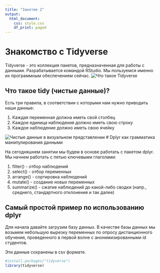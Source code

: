 ```yaml
---
title: "Занятие 2"
output:
  html_document:
    css: style.css
    df_print: paged
---
```


# Знакомство с Tidyverse

Tidyverse - это коллекция пакетов, предназначенная для работы с данными. Разрабатывается командой RStudio. Мы пользуемся именно их программным обеспечением сейчас. 
![Что такое Tidyverse](Images/Tidyverse.png)

## Что такое tidy (чистые данные)?

Есть три правила, в соответствии с которыми нам нужно приводить наши данные:
  
  1. Каждая переменная должна иметь свой столбец
  2. Каждое единица наблюдения должно иметь свою строку
  3. Каждое наблюдение должно иметь свою ячейку
  
![Чистые данные в визуальном представлении](Images/Tidydata.png)
# Dplyr как грамматика манипулирования данными

На сегодняшнем занятии мы будем в основе работать с пакетом dplyr. Мы начнем работать с пятью ключевыми глаголами:

  1. filter() - отбор наблюдений
  2. select() - отбор переменных
  3. arrange() - сортировка наблюдений
  4. mutate() - создание новых переменных
  5. summarize() - сжатие наблюдений до какой-либо сводки (напр., среднего, стандартного отклонения и так далее)

## Самый простой пример по использованию dplyr

Для начала давайте загрузим базу данных. В качестве базы данных мы возьмем небольшую вырезку переменных по опросу дистанционного обучения, проведенного в первой волне с анонимизированными id студентов.

Эти данные сохранены в csv формате.
```r
#install.packages("tidyverse")
library(tidyverse)

```



